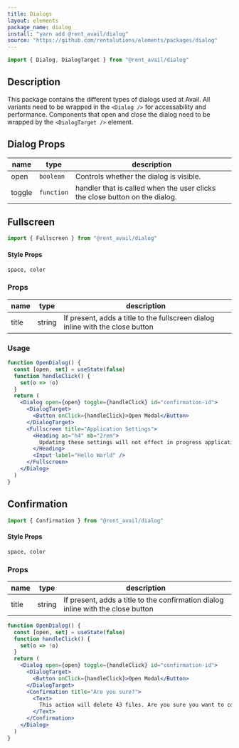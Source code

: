 ```yaml
---
title: Dialogs
layout: elements
package_name: dialog
install: "yarn add @rent_avail/dialog"
source: "https://github.com/rentalutions/elements/packages/dialog"
---
```


```js
import { Dialog, DialogTarget } from "@rent_avail/dialog"
```

## Description

This package contains the different types of dialogs used at Avail. All variants need to be wrapped in the `<Dialog />` for accessability and performance. Components that open and close the dialog need to be wrapped by the `<DialogTarget />` element.

## Dialog Props

| name   | type       | description                                                                 |
| ------ | ---------- | --------------------------------------------------------------------------- |
| open   | `boolean`  | Controls whether the dialog is visible.                                     |
| toggle | `function` | handler that is called when the user clicks the close button on the dialog. |

## Fullscreen

```js
import { Fullscreen } from "@rent_avail/dialog"
```

#### Style Props

`space, color`

### Props

| name  | type   | description                                                                    |
| ----- | ------ | ------------------------------------------------------------------------------ |
| title | string | If present, adds a title to the fullscreen dialog inline with the close button |

### Usage

```jsx live
function OpenDialog() {
  const [open, set] = useState(false)
  function handleClick() {
    set(o => !o)
  }
  return (
    <Dialog open={open} toggle={handleClick} id="confirmation-id">
      <DialogTarget>
        <Button onClick={handleClick}>Open Modal</Button>
      </DialogTarget>
      <Fullscreen title="Application Settings">
        <Heading as="h4" mb="2rem">
          Updating these settings will not effect in progress applications.
        </Heading>
        <Input label="Hello World" />
      </Fullscreen>
    </Dialog>
  )
}
```

## Confirmation

```js
import { Confirmation } from "@rent_avail/dialog"
```

#### Style Props

`space, color`

### Props

| name  | type   | description                                                                      |
| ----- | ------ | -------------------------------------------------------------------------------- |
| title | string | If present, adds a title to the confirmation dialog inline with the close button |

```jsx live
function OpenDialog() {
  const [open, set] = useState(false)
  function handleClick() {
    set(o => !o)
  }
  return (
    <Dialog open={open} toggle={handleClick} id="confirmation-id">
      <DialogTarget>
        <Button onClick={handleClick}>Open Modal</Button>
      </DialogTarget>
      <Confirmation title="Are you sure?">
        <Text>
          This action will delete 43 files. Are you sure you want to continue?
        </Text>
      </Confirmation>
    </Dialog>
  )
}
```
